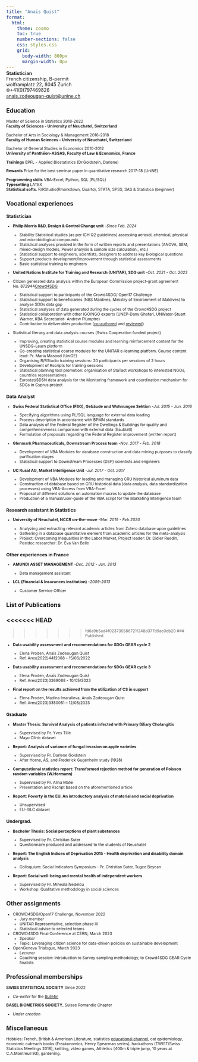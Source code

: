 ```yaml
---
title: "Anaïs Quist"
format:
  html:
    theme: cosmo
    toc: true
    number-sections: false
    css: styles.css
    grid:
      body-width: 800px
      margin-width: 0px
---
```


::: {style="text-align: left; font-size: 0.9em; margin-top: -1em;"}
<strong>Statistician</strong><br>French citizenship, B-permit <br> wolframplatz 22, 8045 Zurich<br> 🌐+41(0)797469826<br> <a href="mailto:anais.zodeougan-quist@unine.ch">anais.zodeougan-quist\@unine.ch</a>
:::

::::: {style="font-size: 75%;"}
## Education

Master of Science in Statistics 2018-2022\
**Faculty of Sciences - University of Neuchatel, Switzerland**

Bachelor of Arts in Sociology & Management 2016-2018\
**Faculty of Human Sciences - University of Neuchatel, Switzerland**

Bachelor of General Studies in Economics 2010-2012\
**University of Panthéon-ASSAS, Faculty of Law & Economics, France**

**Trainings** EPFL - Applied Biostatistics (Dr.Goldstein, Darlene)

**Rewards** Prize for the best seminar paper in quantitative research 2017-18 (UniNE)

**Programming skills** VBA-Excel, Python, SQL (PL/SQL)\
**Typesetting** LATEX\
**Statistical softs.** R/RStudio(Rmarkdown, Quarto), STATA, SPSS, SAS & Statistica (beginner)

## Vocational experiences

::: panel-tabset
### Statistician

-   **Philip Morris R&D, Design & Control Change unit** -*Since Feb. 2024*

    -   Stability Statistical studies (as per ICH Q2 guidelines) assessing aerosol, chemical, physical and microbiological compounds
    -   Statistical analyses provided in the form of written reports and presentations (ANOVA, SEM, mixed-design models, Power analysis & sample size calculation., etc.)
    -   Statistical support to engineers, scientists, designers to address key biological questions
    -   Support products development/improvement through statistical assessments
    -   Basic statistical training to engineers

-   **United Nations Institute for Training and Research (UNITAR), SDG unit** -*Oct. 2021 - Oct. 2023*

-   Citizen generated data analysis within the European Commission project-grant agreement No. 872944[Crowd4SDG](www.crowd4sdg.eu)

    -   Statistical support to participants of the Crowd4SDG/ Open17 Challenge
    -   Statistical support to beneficiaries (NBS Maldives, Ministry of Environment of Maldives) to analyse SDGs data gap
    -   Statistical analyses of data generated during the cycles of the Crowd4SDG project
    -   Statistical collaboration with other IGO/NGO experts (UNEP-Dany Ghafari, UNWater-Stuart Warner, KBA Secretariat- Andrew Plumptre)
    -   Contribution to deliverables production ([co-authored](https://ec.europa.eu/research/participants/documents/downloadPublic?documentIds=080166e5fb97ee8b&appId=PPGMS) and [reviewed](https://www.google.com/url?sa=i&rct=j&q=&esrc=s&source=web&cd=&cad=rja&uact=8&ved=0CDgQw7AJahcKEwjwuPDSkNeAAxUAAAAAHQAAAAAQAw&url=https%3A%2F%2Fec.europa.eu%2Fresearch%2Fparticipants%2Fdocuments%2FdownloadPublic%3FdocumentIds%3D080166e5fb95b64d%26appId%3DPPGMS&psig=AOvVaw0TX6uT7L5x9hlK2PGC3wUX&ust=1691930009347562&opi=89978449))

-   Statistical literacy and data analysis courses (Swiss Cooperation funded project)

    -   Improving, creating statistical course modules and learning reinforcement content for the UNSDG-Learn platform
    -   Co-creating statistical course modules for the UNITAR e-learning platform. Course content lead: Pr. Maria Masood (UniGE)
    -   Organising R/RStudio training sessions: 20 participants per sessions of 2 hours
    -   Development of Rscripts for training sessions
    -   Statistical planning tool promotion: organisation of StaTact workshops to interested NGOs, countries representatives
    -   Eurostat/SDSN data analysis for the Monitoring framework and coordination mechanism for SDGs in Cyprus project

### Data Analyst

-   **Swiss Federal Statistical Office (FSO), Gebäude und Wohnungen Sektion** -*Jul. 2015 - Jun. 2016*

    -   Specifying algorithms using PL/SQL language for external data loading
    -   Process description in accordance with BPMN standards
    -   Data analysis of the Federal Register of the Dwellings & Buildings for quality and comprehensiveness comparison with external data (Baublatt)
    -   Formulation of proposals regarding the Federal Register improvement (written report)

-   **Glenmark Pharmaceuticals, Downstream Process team** -*Nov. 2017 - Feb. 2018*

    -   Development of VBA Modules for database construction and data mining purposes to classify purification stages
    -   Statistical support to Downstream Processes (DSP) scientists and engineers

-   **UC Rusal AG, Market Intelligence Unit** -*Jul. 2017 - Oct. 2017*

    -   Development of VBA Modules for loading and managing CRU historical aluminum data
    -   Construction of database based on CRU historical data (data analysis, data standardization processes) using VBA-Access from VBA-Excel
    -   Proposal of different solutions on automation macros to update the database
    -   Production of a manual/user-guide of the VBA script for the Marketing Intelligence team

### Research assistant in Statistics

-   **University of Neuchatel, NCCR on-the-move** -*Mar. 2019 - Feb.2020*

    -   Analyzing and extracting relevant academic articles from Zotero database upon guidelines
    -   Gathering in a database quantitative element from academic articles for the meta-analysis
    -   Project: Overcoming Inequalities in the Labor Market, Project leader: Dr. Didier Ruedin, Postdoc researcher: Dr. Eva Van Belle

### Other experiences in France

-   **AMUNDI ASSET MANAGEMENT** -*Dec. 2012 - Jun. 2013*

    -   Data management assistant

<!--   - In charge the WEB REPORTING DATABASE comprehensiveness -->

<!--   - Controlling monthly factsheets & data’s quality -->

<!--   - Daily connections with commercials partners & reporting officers from Hong-Kong, Singapore, Italy and France -->

-   **LCL (Financial & Insurances institution)** -*2009-2013*

    -   Customer Service Officer

    <!-- - In charge the WEB REPORTING DATABASE comprehensiveness -->

    <!-- - Controlling monthly factsheets & data’s quality -->

    <!-- - Daily connections with commercials partners & reporting officers from Hong-Kong, Singapore, Italy and France -->
:::

## List of Publications

::: panel-tabset
<<<<<<< HEAD
=======

>>>>>>> fd6a9b5ad4f023735586721f248d377d9ac0db20
### Published

-   **Data usability assessment and recommendations for SDGs GEAR cycle 2**

    -   Elena Proden, Anaïs Zodeougan Quist
    -   Ref. Ares(2022)4412068 - 15/06/2022

-   **Data usability assessment and recommendations for SDGs GEAR cycle 3**

    -   Elena Proden, Anaïs Zodeougan Quist
    -   Ref. Ares(2023)3269088 - 10/05/2023

-   **Final report on the results achieved from the utilization of CS in support**

    -   Elena Proden, Madina Imaralieva, Anaïs Zodeougan Quist
    -   Ref. Ares(2023)3350051 – 12/05/2023

### Graduate

-   **Master Thesis: Survival Analysis of patients infected with Primary Biliary Cholangitis**

    -   Supervised by Pr. Yves Tillé
    -   Mayo Clinic dataset

-   **Report: Analysis of variance of fungal invasion on apple varieties**

    -   Supervised by Pr. Darlene Goldstein
    -   After Horne, AS, and Frederick Gugenheim study (1928)

-   **Computational statistics report: Transformed rejection method for generation of Poisson random variables (W.Hormann)**

    -   Supervised by Pr. Alina Matei
    -   Presentation and Rscript based on the aforementioned article

-   **Report: Poverty in the EU, An introductory analysis of material and social deprivation**

    -   Unsupervised
    -   EU-SILC dataset

### Undergrad.

-   **Bachelor Thesis: Social perceptions of plant substances**

    -   Supervised by Pr. Christian Suter
    -   Questionnaire produced and addressed to the students of Neuchatel

-   **Report: The English Indices of Deprivation 2015 - Health deprivation and disability domain analysis**

    -   Colloquium: Social Indicators Symposium - Pr. Christian Suter, Tugce Beycan

-   **Report: Social well-being and mental health of independent workers**

    -   Supervised by Pr. Miheala Nedelcu
    -   Workshop: Qualitative methodology in social sciences
:::

## Other assignments

-   CROWD4SDG/Open17 Challenge, November 2022
    -   *Jury member*
    -   UNITAR Representative, selection phase III
    -   Statistical advise to selected teams
-   CROWD4SDG Final Conference at CERN, March 2023
    -   *Speaker*
    -   Topic: Leveraging citizen science for data-driven policies on sustainable development
-   OpenGeneva Trialogue, March 2023
    -   *Lecturer*
    -   Coaching session: Introduction to Survey sampling methodology, to Crowd4SDG GEAR Cycle finalists

## Professional memberships

**SWISS STATISTICAL SOCIETY** Since 2022

-   *Co-writer* for the [Bulletin](https://osf.io/j9k2d)

**BASEL BIOMETRICS SOCIETY**, Suisse Romandie Chapter

-   *Under creation*

## Miscellaneous

Hobbies: French, British & American Literature, statistics [educational channel](https://www.youtube.com/channel/UC1FzsjGws3sJmiZvEYe5AoQ), cat epidemiology, economic outreach books (Freakonomics, Henry Spearman series), hackathons (TWIST/Swiss Statistics Meetings 2018), knitting, video games, Athletics (400m & triple jump, 10 years at C.A.Montreuil 93), gardening.
:::::
